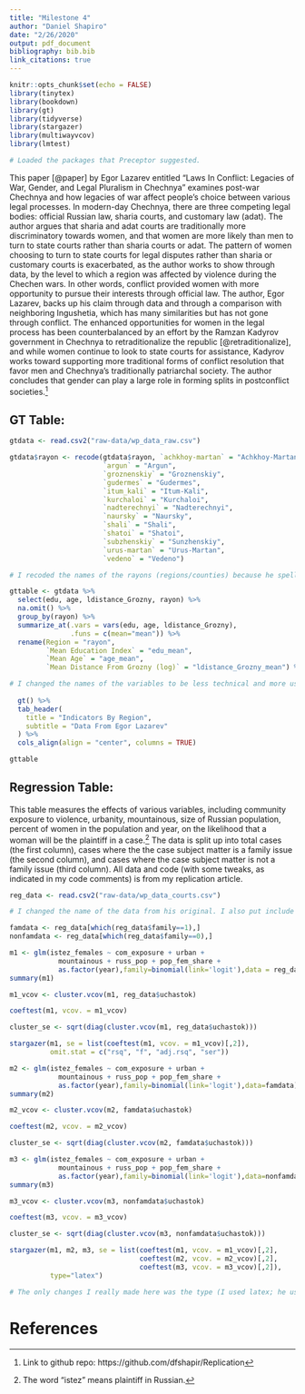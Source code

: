 ```yaml
---
title: "Milestone 4"
author: "Daniel Shapiro"
date: "2/26/2020"
output: pdf_document
bibliography: bib.bib
link_citations: true
---
```


```r
knitr::opts_chunk$set(echo = FALSE)
library(tinytex)
library(bookdown)
library(gt)
library(tidyverse)
library(stargazer)
library(multiwayvcov)
library(lmtest)

# Loaded the packages that Preceptor suggested.
```

This paper [@paper] by Egor Lazarev entitled "Laws In Conflict: Legacies of War, Gender, and Legal Pluralism in Chechnya" examines post-war Chechnya and how legacies of war affect people's choice between various legal processes. In modern-day Chechnya, there are three competing legal bodies: official Russian law, sharia courts, and customary law (adat). The author argues that sharia and adat courts are traditionally more discriminatory towards women, and that women are more likely than men to turn to state courts rather than sharia courts or adat. The pattern of women choosing to turn to state courts for legal disputes rather than sharia or customary courts is exacerbated, as the author works to show through data, by the level to which a region was affected by violence during the Chechen wars. In other words, conflict provided women with more opportunity to pursue their interests through official law. The author, Egor Lazarev, backs up his claim through data and through a comparison with neighboring Ingushetia, which has many similarities but has not gone through conflict. The enhanced opportunities for women in the legal process has been counterbalanced by an effort by the Ramzan Kadyrov government in Chechnya to retraditionalize the republic [@retraditionalize], and while women continue to look to state courts for assistance, Kadyrov works toward supporting more traditional forms of conflict resolution that favor men and Chechnya's traditionally patriarchal society. The author concludes that gender can play a large role in forming splits in postconflict societies.^[Link to github repo: https://github.com/dfshapir/Replication]

## GT Table:

```r
gtdata <- read.csv2("raw-data/wp_data_raw.csv")

gtdata$rayon <- recode(gtdata$rayon, `achkhoy-martan` = "Achkhoy-Martan",
                       `argun` = "Argun",
                       `groznenskiy` = "Groznenskiy",
                       `gudermes` = "Gudermes",
                       `itum_kali` = "Itum-Kali",
                       `kurchaloi` = "Kurchaloi",
                       `nadterechnyi` = "Nadterechnyi",
                       `naursky` = "Naursky",
                       `shali` = "Shali",
                       `shatoi` = "Shatoi",
                       `subzhenskiy` = "Sunzhenskiy",
                       `urus-martan` = "Urus-Martan",
                       `vedeno` = "Vedeno")

# I recoded the names of the rayons (regions/counties) because he spelled a couple of them wrong, and I'd prefer for them to be capitalized in the table.

gttable <- gtdata %>%
  select(edu, age, ldistance_Grozny, rayon) %>%
  na.omit() %>%
  group_by(rayon) %>%
  summarize_at(.vars = vars(edu, age, ldistance_Grozny),
               .funs = c(mean="mean")) %>%
  rename(Region = "rayon",
         `Mean Education Index` = "edu_mean",
         `Mean Age` = "age_mean",
         `Mean Distance From Grozny (log)` = "ldistance_Grozny_mean") %>%

# I changed the names of the variables to be less technical and more user-friendly.
  
  gt() %>%
  tab_header(
    title = "Indicators By Region",
    subtitle = "Data From Egor Lazarev"
  ) %>%
  cols_align(align = "center", columns = TRUE)
```

```r
gttable

```

## Regression Table:

This table measures the effects of various variables, including community exposure to violence, urbanity, mountainous, size of Russian population, percent of women in the population and year, on the likelihood that a woman will be the plaintiff in a case.^[The word "istez" means plaintiff in Russian.] The data is split up into total cases (the first column), cases where the the case subject matter is a family issue (the second column), and cases where the case subject matter is not a family issue (third column). All data and code (with some tweaks, as indicated in my code comments) is from my replication article. 

```r
reg_data <- read.csv2("raw-data/wp_data_courts.csv")

# I changed the name of the data from his original. I also put include = FALSE so that this all would not show up in the PDF, but I could make a table out of it. 

famdata <- reg_data[which(reg_data$family==1),]
nonfamdata <- reg_data[which(reg_data$family==0),]

m1 <- glm(istez_females ~ com_exposure + urban +
            mountainous + russ_pop + pop_fem_share + 
            as.factor(year),family=binomial(link='logit'),data = reg_data)
summary(m1)

m1_vcov <- cluster.vcov(m1, reg_data$uchastok)

coeftest(m1, vcov. = m1_vcov)

cluster_se <- sqrt(diag(cluster.vcov(m1, reg_data$uchastok)))

stargazer(m1, se = list(coeftest(m1, vcov. = m1_vcov)[,2]), 
          omit.stat = c("rsq", "f", "adj.rsq", "ser"))

m2 <- glm(istez_females ~ com_exposure + urban +
            mountainous + russ_pop + pop_fem_share + 
            as.factor(year),family=binomial(link='logit'),data=famdata)
summary(m2)

m2_vcov <- cluster.vcov(m2, famdata$uchastok)

coeftest(m2, vcov. = m2_vcov)

cluster_se <- sqrt(diag(cluster.vcov(m2, famdata$uchastok)))

m3 <- glm(istez_females ~ com_exposure + urban +
            mountainous + russ_pop + pop_fem_share + 
            as.factor(year),family=binomial(link='logit'),data=nonfamdata)
summary(m3)

m3_vcov <- cluster.vcov(m3, nonfamdata$uchastok)

coeftest(m3, vcov. = m3_vcov)

cluster_se <- sqrt(diag(cluster.vcov(m3, nonfamdata$uchastok)))
```

```r
stargazer(m1, m2, m3, se = list(coeftest(m1, vcov. = m1_vcov)[,2],
                                coeftest(m2, vcov. = m2_vcov)[,2],
                                coeftest(m3, vcov. = m3_vcov)[,2]),
          type="latex")

# The only changes I really made here was the type (I used latex; he used html and then printed to a doc so that he could put it in his paper), and the fact that I put results = "asis" so that it would work in my document. Thanks to Cian for leading me to this trick. 
```

# References
